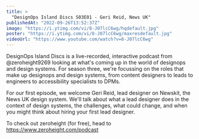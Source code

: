 ```yaml
---
title: >
  "DesignOps Island Discs S03E01 - Geri Reid, News UK"
publishedAt: "2022-09-26T13:52:37Z"
image: "https://i.ytimg.com/vi/8-J07lcC6wg/hqdefault.jpg"
poster: "https://i.ytimg.com/vi/8-J07lcC6wg/maxresdefault.jpg"
videoUrl: "https://www.youtube.com/watch?v=8-J07lcC6wg"
---
```


DesignOps Island Discs is a live-recorded, interactive podcast from @zeroheight9269 looking at what's coming up in the world of designops and design systems. For season three, we're focussing on the roles that make up designops and design systems, from content designers to leads to engineers to accessibility specialists to DPMs.

For our first episode, we welcome Geri Reid, lead designer on Newskit, the News UK design system. We'll talk about what a lead designer does in the context of design systems, the challenges, what could change, and when you might think about hiring your first lead designer.

To check out zeroheight (for free), head to https://www.zeroheight.com/podcast
